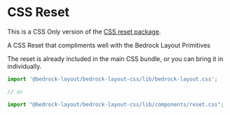 
<Meta title="CSS Only/reset.css" />

# CSS Reset

This is a CSS Only version of the [CSS reset package](/?path=/docs/css-reset--page).

A CSS Reset that compliments well with the Bedrock Layout Primitives

The reset is already included in the main CSS bundle, or you can bring it in individually.

```javascript
import '@bedrock-layout/bedrock-layout-css/lib/bedrock-layout.css';

// or

import "@bedrock-layout/bedrock-layout-css/lib/components/reset.css";
```

